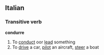 ==Italian==
===Transitive verb===
'''condurre'''
#To [[conduct]] oor [[lead]] something
#To [[drive]] a car, [[pilot]] an aircraft, [[steer]] a boat
{{it-conj-urre|cond|avere}}